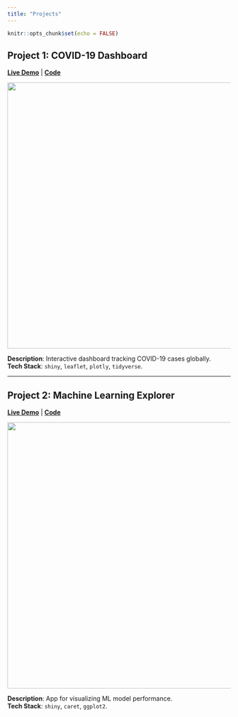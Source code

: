 ```yaml
---
title: "Projects"
---
```


```r
knitr::opts_chunk$set(echo = FALSE)
```

## Project 1: COVID-19 Dashboard {#covid}

[**Live Demo**](https://your-shiny-app.shinyapps.io/covid-dashboard) | 
[**Code**](https://github.com/yourusername/covid-dashboard)

![](images/covid-dashboard-screenshot.png){width=600}

**Description**: Interactive dashboard tracking COVID-19 cases globally.  
**Tech Stack**: `shiny`, `leaflet`, `plotly`, `tidyverse`.

---

## Project 2: Machine Learning Explorer {#ml}

[**Live Demo**](https://your-shiny-app.shinyapps.io/ml-explorer) | 
[**Code**](https://github.com/yourusername/ml-explorer)

![](images/ml-screenshot.gif){width=600}

**Description**: App for visualizing ML model performance.  
**Tech Stack**: `shiny`, `caret`, `ggplot2`.


